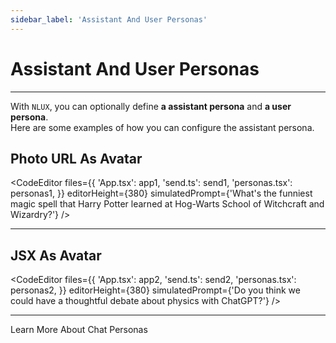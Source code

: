 ```yaml
---
sidebar_label: 'Assistant And User Personas'
---
```





# Assistant And User Personas

---

With `NLUX`, you can optionally define **a assistant persona** and **a user persona**.<br />
Here are some examples of how you can configure the assistant persona.

## Photo URL As Avatar

<CodeEditor
    files={{
        'App.tsx': app1,
        'send.ts': send1,
        'personas.tsx': personas1,
    }}
    editorHeight={380}
    simulatedPrompt={'What\'s the funniest magic spell that Harry Potter learned at Hog-Warts School of Witchcraft and Wizardry?'}
/>

---

## JSX As Avatar

<CodeEditor
    files={{
        'App.tsx': app2,
        'send.ts': send2,
        'personas.tsx': personas2,
    }}
    editorHeight={380}
    simulatedPrompt={'Do you think we could have a thoughtful debate about physics with ChatGPT?'}
/>

---

<Link className="button button--secondary" to="/learn/chat-personas">Learn More About Chat Personas</Link>
